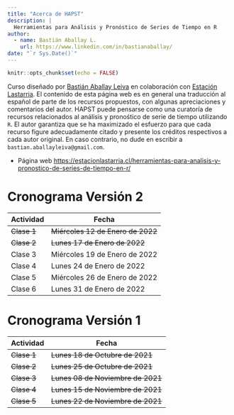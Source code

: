 ```yaml
---
title: "Acerca de HAPST"
description: |
  Herramientas para Análisis y Pronóstico de Series de Tiempo en R
author:
  - name: Bastián Aballay L.
    url: https://www.linkedin.com/in/bastianaballay/
date: "`r Sys.Date()`"
---
```


```r
knitr::opts_chunk$set(echo = FALSE)
```

Curso diseñado por [Bastián Aballay Leiva](https://www.linkedin.com/in/bastianaballay/) en colaboración con [Estación Lastarria](https://estacionlastarria.cl/). El contenido de esta página web
es en general una traducción al español de parte de los recursos propuestos, con 
algunas apreciaciones y comentarios del autor. HAPST puede pensarse como una 
curatoría de recursos relacionados al análisis y pronośtico de  serie de tiempo utilizando `R`.
El autor garantiza que se ha maximizado el esfuerzo para que cada recurso figure
adecuadamente citado y presente los créditos respectivos a cada autor original. 
En caso contrario, no dude en escribir a `bastian.aballayleiva@gmail.com`.

* Página web [https://estacionlastarria.cl/herramientas-para-analisis-y-pronostico-de-series-de-tiempo-en-r/](https://estacionlastarria.cl/herramientas-para-analisis-y-pronostico-de-series-de-tiempo-en-r/)

# Cronograma Versión 2

|   Actividad   |      Fecha                          |
| ------------- | ----------------------------------- |
| ~~Clase 1~~   | ~~Miércoles 12 de Enero de 2022~~   |
| ~~Clase 2~~   | ~~Lunes 17 de Enero de 2022~~       |
|   Clase 3     |   Miércoles 19 de Enero de 2022     |
|   Clase 4     |   Lunes 24 de Enero de 2022         |
|   Clase 5     |   Miércoles 26 de Enero de 2022     |
|   Clase 6     |   Lunes 31 de Enero de 2022         |

# Cronograma Versión 1

|   Actividad   |      Fecha                          |
| ------------- | ----------------------------------- |
| ~~Clase 1~~   | ~~Lunes 18 de Octubre de 2021~~     |
| ~~Clase 2~~   | ~~Lunes 25 de Octubre de 2021~~     |
| ~~Clase 3~~   | ~~Lunes 08 de Noviembre de 2021~~   |
| ~~Clase 4~~   | ~~Lunes 15 de Noviembre de 2021~~   |
| ~~Clase 5~~   | ~~Lunes 22 de Noviembre de 2021~~   |